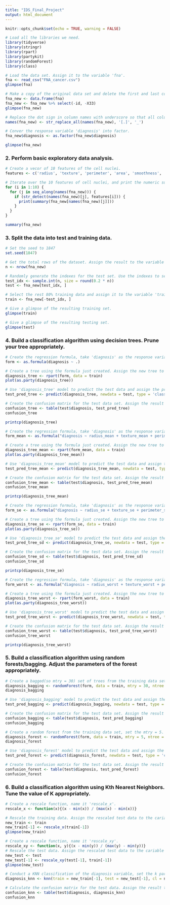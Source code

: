 ```yaml
---
title: "IDS_Final_Project"
output: html_document
---
```


```r
knitr::opts_chunk$set(echo = TRUE, warning = FALSE)
```



```r
# Load all the libraries we need.
library(tidyverse)
library(stringr)
library(rpart)
library(partykit)
library(randomForest)
library(class)
```


```r
# Load the data set. Assign it to the variable 'fna'.
fna <- read_csv("FNA_cancer.csv")
glimpse(fna)
```

```r
# Make a copy of the original data set and delete the first and last column which are useless. Assign it with a new variable 'fna_new'.
fna_new <- data.frame(fna)
fna_new <- fna_new %>% select(-id, -X33)
glimpse(fna_new)
```


```r
# Replace the dot sign in column names with underscore so that all column names are in uniform form.
names(fna_new) <- str_replace_all(names(fna_new), '[.]', '_')

# Conver the response variable 'diagnosis' into factor.
fna_new$diagnosis <- as.factor(fna_new$diagnosis)

glimpse(fna_new)
```


### 2. Perform basic exploratory data analysis.

```r
# Create a vecor of 10 features of the cell nuclei.
features <- c('radius', 'texture', 'perimeter', 'area', 'smoothness', 'compactness', 'concavity', 'concave_points', 'symmetry', 'fractal_dimension')
```



```r
# Iterate over the 10 features of cell nuclei, and print the numeric summary of their accordingly mean, standard error of the mean, and the maximum.
for (i in 1:10) {
  for (j in seq_along(names(fna_new))) {
    if (str_detect(names(fna_new)[j], features[i])) {
      print(summary(fna_new[names(fna_new)[j]]))
    }
  }
}
```


```r
summary(fna_new)
```




### 3. Split the data into test and training data.
```r
# Set the seed to 1847
set.seed(1847)

# Get the total rows of the dataset. Assign the result to the variable 'n'.
n <- nrow(fna_new)

# Randomly generate the indexes for the test set. Use the indexes to select the 20% test set. Assign the test set to the variable 'test'.
test_idx <- sample.int(n, size = round(0.2 * n))
test <- fna_new[test_idx, ]

# Select the rest 80% training data and assign it to the variable 'train'.
train <- fna_new[-test_idx, ]

# Give a glimpse of the resulting training set.
glimpse(train)

# Give a glimpse of the resulting testing set.
glimpse(test)
```


### 4. Build a classification algorithm using decision trees. Prune your tree appropriately.
```r
# Create the regression formula, take 'diagnosis' as the response variable and all the rest 30 characteristics as the predictor variables. Assign the formula to the variable 'form'.
form <- as.formula(diagnosis ~ .)

# Create a tree using the formula just created. Assign the new tree to the variable 'diagnosis_tree'.
diagnosis_tree <- rpart(form, data = train)
plot(as.party(diagnosis_tree))

# Use 'diagnosis_tree' model to predict the test data and assign the predictions to the variable 'test_pred_tree'.
test_pred_tree <- predict(diagnosis_tree, newdata = test, type = 'class')

# Create the confusion matrix for the test data set. Assign the result to the variable 'confusion_tree'.
confusion_tree <- table(test$diagnosis, test_pred_tree)
confusion_tree
```

```r
printcp(diagnosis_tree)
```


```r
# Create the regression formula, take 'diagnosis' as the response variable and the 10 mean value of the characteristics as the predictor variables. Assign the formula to the variable 'form_mean'.
form_mean <- as.formula("diagnosis ~ radius_mean + texture_mean + perimeter_mean + area_mean + smoothness_mean + compactness_mean + concavity_mean + concave_points_mean + symmetry_mean + fractal_dimension_mean")

# Create a tree using the formula just created. Assign the new tree to the variable 'diagnosis_tree_mean'.
diagnosis_tree_mean <- rpart(form_mean, data = train)
plot(as.party(diagnosis_tree_mean))

# Use 'diagnosis_tree_mean' model to predict the test data and assign the predictions to the variable 'test_pred_tree_mean'.
test_pred_tree_mean <- predict(diagnosis_tree_mean, newdata = test, type = 'class')

# Create the confusion matrix for the test data set. Assign the result to the variable 'confusion_tree_mean'.
confusion_tree_mean <- table(test$diagnosis, test_pred_tree_mean)
confusion_tree_mean
```

```r
printcp(diagnosis_tree_mean)
```



```r
# Create the regression formula, take 'diagnosis' as the response variable and the 10 standard error of the mean of the characteristics as the predictor variables. Assign the formula to the variable 'form_se'.
form_se <- as.formula("diagnosis ~ radius_se + texture_se + perimeter_se + area_se + smoothness_se + compactness_se + concavity_se + concave_points_se + symmetry_se + fractal_dimension_se")

# Create a tree using the formula just created. Assign the new tree to the variable 'diagnosis_tree_se'.
diagnosis_tree_se <- rpart(form_se, data = train)
plot(as.party(diagnosis_tree_se))

# Use 'diagnosis_tree_se' model to predict the test data and assign the predictions to the variable 'test_pred_tree_sd'.
test_pred_tree_sd <- predict(diagnosis_tree_se, newdata = test, type = 'class')

# Create the confusion matrix for the test data set. Assign the result to the variable 'confusion_tree_sd'.
confusion_tree_sd <- table(test$diagnosis, test_pred_tree_sd)
confusion_tree_sd
```

```r
printcp(diagnosis_tree_se)
```


```r
# Create the regression formula, take 'diagnosis' as the response variable and the 10 maximum value of the characteristics as the predictor variables. Assign the formula to the variable 'form_worst'.
form_worst <- as.formula("diagnosis ~ radius_worst + texture_worst + perimeter_worst + area_worst + smoothness_worst + compactness_worst + concavity_worst + concave_points_worst + symmetry_worst + fractal_dimension_worst")

# Create a tree using the formula just created. Assign the new tree to the variable 'diagnosis_tree_worst'.
diagnosis_tree_worst <- rpart(form_worst, data = train)
plot(as.party(diagnosis_tree_worst))

# Use 'diagnosis_tree_worst' model to predict the test data and assign the predictions to the variable 'test_pred_tree_worst'.
test_pred_tree_worst <- predict(diagnosis_tree_worst, newdata = test, type = 'class')

# Create the confusion matrix for the test data set. Assign the result to the variable 'confusion_tree_worst'.
confusion_tree_worst <- table(test$diagnosis, test_pred_tree_worst)
confusion_tree_worst
```

```r
printcp(diagnosis_tree_worst)
```


### 5. Build a classification algorithm using random forests/bagging. Adjust the parameters of the forest appropriately.
```r
# Create a bagged(so mtry = 30) set of trees from the training data set. Assign the result to the variable 'diagnosis_bagging'.
diagnosis_bagging <- randomForest(form, data = train, mtry = 30, ntree = 500, na.action = na.roughfix)
diagnosis_bagging

# Use 'diagnosis_bagging' model to predict the test data and assign the predictions to the variable 'test_pred_bagging'.
test_pred_bagging <- predict(diagnosis_bagging, newdata = test, type = 'class')

# Create the confusion matrix for the test data set. Assign the result to the variable 'confusion_bagging'.
confusion_bagging <- table(test$diagnosis, test_pred_bagging)
confusion_bagging
```


```r
# Create a random forest from the training data set, set the mtry = 5. Assign the result to the variable 'diagnosis_forest'.
diagnosis_forest <- randomForest(form, data = train, mtry = 5, ntree = 500, na.action = na.roughfix)
diagnosis_forest

# Use 'diagnosis_forest' model to predict the test data and assign the predictions to the variable 'test_pred_forest'.
test_pred_forest <- predict(diagnosis_forest, newdata = test, type = 'class')

# Create the confusion matrix for the test data set. Assign the result to the variable 'confusion_forest
confusion_forest <- table(test$diagnosis, test_pred_forest)
confusion_forest
```


### 6. Build a classification algorithm using Kth Nearest Neighbors. Tune the value of K appropriately.

```r
# Create a rescale function, name it 'rescale_x'.
rescale_x <- function(x){(x - min(x)) / (max(x) - min(x))}

# Rescale the training data. Assign the rescaled test data to the cariable 'new_train'.
new_train <- train
new_train[-1] <- rescale_x(train[-1])
glimpse(new_train)

# Create a rescale function, name it 'rescale_xy'.
rescale_xy <- function(x, y){(x - min(y)) / (max(y) - min(y))}
# Rescale the test data. Assign the rescaled test data to the cariable 'new_test'.
new_test <- test
new_test[-1] <- rescale_xy(test[-1], train[-1])
glimpse(new_test)
```


```r
# Conduct a KNN classification of the diagnosis variable, set the k parameter to 21. Assign the result to 'diagnosis_knn'.
diagnosis_knn <- knn(train = new_train[-1], test = new_test[-1], cl = new_train$diagnosis, k = 21)

# Calculate the confusion matrix for the test data. Assign the result to the variable 'confusion_knn'.
confusion_knn <- table(test$diagnosis, diagnosis_knn)
confusion_knn
```



